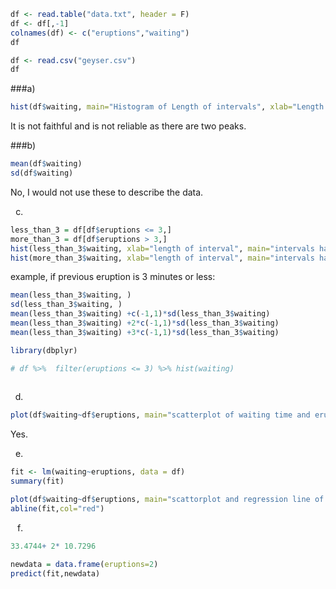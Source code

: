 
```r
df <- read.table("data.txt", header = F)
df <- df[,-1]
colnames(df) <- c("eruptions","waiting")
df
```
```r
df <- read.csv("geyser.csv")
df
```





###a)
```r
hist(df$waiting, main="Histogram of Length of intervals", xlab="Length of Intervals", col=3)
```


It is not faithful and is not reliable as there are two peaks.


###b)
```r
mean(df$waiting)
sd(df$waiting)
```

No, I would not use these to describe the data.


c)
```r
less_than_3 = df[df$eruptions <= 3,]
more_than_3 = df[df$eruptions > 3,]
hist(less_than_3$waiting, xlab="length of interval", main="intervals had eruptions for 3 mins or less", col=3)
hist(more_than_3$waiting, xlab="length of interval", main="intervals had eruption for more than 3 mins", col=7)
```

example, if previous eruption is 3 minutes or less: 
```r
mean(less_than_3$waiting, )
sd(less_than_3$waiting, )
mean(less_than_3$waiting) +c(-1,1)*sd(less_than_3$waiting)     
mean(less_than_3$waiting) +2*c(-1,1)*sd(less_than_3$waiting)
mean(less_than_3$waiting) +3*c(-1,1)*sd(less_than_3$waiting)
```




```r
library(dbplyr)

# df %>%  filter(eruptions <= 3) %>% hist(waiting)
  
```



d)

```r
plot(df$waiting~df$eruptions, main="scatterplot of waiting time and eruption", xlab="Length of Eruptions",ylab="Length of Interval", col=2)
```

Yes.


e)

```r
fit <- lm(waiting~eruptions, data = df)
summary(fit)
```
```r
plot(df$waiting~df$eruptions, main="scattorplot and regression line of internal time and eruption", xlab="Length of Eruptions",ylab="Length of Interval", col=8)
abline(fit,col="red")
```


f)

```r
33.4744+ 2* 10.7296 
```

```r
newdata = data.frame(eruptions=2)
predict(fit,newdata)
```



